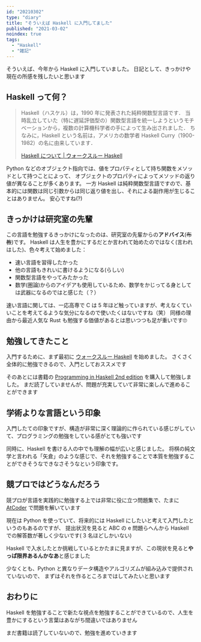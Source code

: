 ```yaml
---
id: "20210302"
type: "diary"
title: "そういえば Haskell に入門してました"
published: "2021-03-02"
noindex: true
tags:
  - "Haskell"
  - "雑記"
---
```


そういえば、今年から Haskell に入門していました。
日記として、きっかけや現在の所感を残したいと思います

## Haskell って何？

> Haskell（ハスケル）は，1990 年に発表された純粋関数型言語です．
> 当時乱立していた（特に遅延評価型の）関数型言語を統一しようというモチベーションから，複数の計算機科学者の手によって生み出されました．
> ちなみに，Haskell という名前は，アメリカの数学者 Haskell Curry（1900-1982）の名に由来しています．
>
> [Haskell について | ウォークスルー Haskell](http://walk.northcol.org/haskell/overview/)

Python などのオブジェクト指向では、値をプロパティとして持ち関数をメソッドとして持つことによって、
オブジェクトのプロパティによってメソッドの返り値が異なることが多くあります。
一方 Haskell は純粋関数型言語ですので、基本的には関数は同じ引数からは同じ返り値を出し、それによる副作用が生じることはありません。
安心ですね(?)

## きっかけは研究室の先輩

この言語を勉強するきっかけになったのは、研究室の先輩からの**アドバイス**(~~布教~~)です。
Haskell は人生を豊かにするだとか言われて始めたのではなく(言われはした)、色々考えて始めました：

- 速い言語を習得したかった
- 他の言語もきれいに書けるようになる(らしい)
- 関数型言語をやってみたかった
- 数学(圏論)からのアイデアも使用しているため、数学をかじってる身としては武器になるのではと感じた（？）

速い言語に関しては、一応高専で C は 5 年ほど触っていますが、考えなくていいことを考えてるような気分になるので使いたくはないですね（笑）
同様の理由から最近人気な Rust も勉強する価値があるとは思いつつも足が重いです🙄

## 勉強してきたこと

入門するために、まず最初に [ウォークスルー Haskell](http://walk.northcol.org/haskell/) を始めました。
さくさく全体的に勉強できるので、入門としておススメです

そのあとには書籍の [Programming in Haskell 2nd edition](https://www.amazon.co.jp/%E3%83%97%E3%83%AD%E3%82%B0%E3%83%A9%E3%83%9F%E3%83%B3%E3%82%B0Haskell-%E7%AC%AC2%E7%89%88-Grahum-Hutton/dp/4908686076) を購入して勉強しました。
まだ読了していませんが、問題が充実していて非常に楽しんで進めることができます

## 学術よりな言語という印象

入門したての印象ですが、構造が非常に深く理論的に作られている感じがしていて、プログラミングの勉強をしている感がとても強いです

同時に、Haskell を書ける人の中でも理解の幅が広いと感じました。
将棋の純文学と言われる「矢倉」のような感じで、それを勉強することで本質を勉強することができそうなできなさそうなという印象です。

## 競プロではどうなんだろう

競プロが言語を実践的に勉強する上では非常に役に立つ問題集で、たまに [AtCoder](https://atcoder.jp/?lang=ja) で問題を解いています

現在は Python を使っていて、将来的には Haskell にしたいと考えて入門したというのもあるのですが、
提出状況を見ると ABC の e 問題らへんから Haskell での解答数が著しく少ないです( 3 名ほどしかいない)

Haskell で入水したとか挑戦しているとかたまに見ますが、この現状を見ると**やっぱ限界あるんかなあ**と感じました

少なくとも、Python と異なりデータ構造やアルゴリズムが組み込みで提供されていないので、
まずはそれを作るところまではしてみたいと思います

## おわりに

Haskell を勉強することで新たな視点を勉強することができているので、人生を豊かにするという言葉はあながち間違いではありません

まだ書籍は読了していないので、勉強を進めていきます
